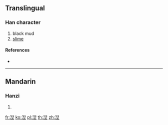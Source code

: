 {{character info/new}}
==Translingual==

===Han character===
{{Han char|rn=85|rad=水|as=09|sn=12|four=|canj=EHXM|ids=⿰氵𬛸}}

# black mud
# [[slime]]

====References====
* {{Han ref|kx=0639.111|dkj=17917|hdz=31680.060|uh=6E7C|ud=28284}}

----

==Mandarin==

===Hanzi===
{{cmn-hanzi|pin=[[niè]] ([[nie4]]), [[qì]] ([[qi4]])|wg=nieh<sup>4</sup>, ch'i<sup>4</sup>}}

# {{defn|lang=cmn|sort=水09}}

[[fr:湼]]
[[ko:湼]]
[[pl:湼]]
[[th:湼]]
[[zh:湼]]